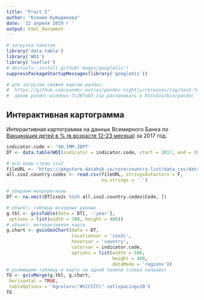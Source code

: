 ---
title: "Pract_5"
author: "Ксения Кубырикова"
date: '22 апреля 2019 г '
output: html_document
---

   
```{r setup, warning = F, message = F}
# загрузка пакетов
library('data.table')
library('WDI')
library('leaflet')
# devtools::install_github('mages/googleVis')
suppressPackageStartupMessages(library('googleVis'))

# для загрузки свежей версии pandoc:
#  https://github.com/pandoc-extras/pandoc-nightly/releases/tag/hash-7c20fab3
#  архив pandoc-windows-7c20fab3.zip распаковать в RStudio/bin/pandoc
```
## Интерактивная картограмма  

Интерактивная картограмма на данных Всемирного Банка по [Вакцинация детей в % (в возрасте 12-23 месяца)](https://data.worldbank.org/indicator/SH.IMM.IDPT?view=chart) за 2017 год.     
```{r Интерактивная картограмма, results = 'asis', cashe = T}

indicator.code <- 'SH.IMM.IDPT'
DT <- data.table(WDI(indicator = indicator.code, start = 2017, end = 2017))

# все коды стран iso2
fileURL <- 'https://pkgstore.datahub.io/core/country-list/data_csv/data/d7c9d7cfb42cb69f4422dec222dbbaa8/data_csv.csv'
all.iso2.country.codes <- read.csv(fileURL, stringsAsFactors = F, 
                                   na.strings = '.')

# убираем макрорегионы
DT <- na.omit(DT[iso2c %in% all.iso2.country.codes$Code, ])

# объект: таблица исходных данных
g.tbl <- gvisTable(data = DT[, -'year'],
 options = list(width = 300, height = 400))
# объект: интерактивная карта
g.chart <- gvisGeoChart(data = DT, 
                        locationvar = 'iso2c', 
                        hovervar = 'country',
                        colorvar = indicator.code, 
                        options = list(width = 500, 
                                       height = 400, 
                                       dataMode = 'regions'))
# размещаем таблицу и карту на одной панели (слева направо)
TG <- gvisMerge(g.tbl, g.chart,
 horizontal = TRUE,
 tableOptions = 'bgcolor=\"#CCCCCC\" cellspacing=10')
TG
```

